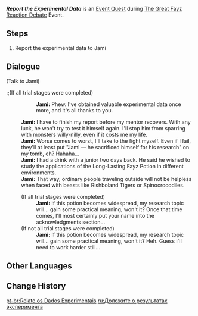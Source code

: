 {{Quest Infobox
|id            = 73531
|image         = <!-- Event Quest Report the Experimental Data.png -->
|type          = World
|event_name    = Fayz Trials/2024-03-22
|requirement   = 
|characters    = Jami; Paimon; Traveler
|startLocation = [[Gandha Hill]], [[Sumeru]]
|region        = Sumeru
|area          = Lokapala Jungle
|subarea       = Gandha Hill
|prev          = Fight for Academic Reputation!
|next          = 
|rewards       = Mora*10,000;Adventurer's Experience*4
|otherRewards  = 
}}
'''''Report the Experimental Data''''' is an [[Event Quest]] during [[The Great Fayz Reaction Debate]] Event.

==Steps==
# Report the experimental data to Jami

==Dialogue==
{{Quest Description|The experiment is complete! Report the data on the long-lasting Fayz Potion to Jami.}}
{{Dialogue Start}}
;(Talk to Jami)
:;(If all trial stages were completed)
::'''Jami:''' Phew. I've obtained valuable experimental data once more, and it's all thanks to you.
:;(If not all trial stages were completed)
::'''Jami:''' Hmm... This is less data than I expected, but it's enough for me to complete my research nonetheless.
:'''Jami:''' I have to finish my report before my mentor recovers. With any luck, he won't try to test it himself again. I'll stop him from sparring with monsters willy-nilly, even if it costs me my life.
:'''Jami:''' Worse comes to worst, I'll take to the fight myself. Even if I fail, they'll at least put "Jami &mdash; he sacrificed himself for his research" on my tomb, eh? Hahaha...
:'''Jami:''' I had a drink with a junior two days back. He said he wished to study the applications of the Long-Lasting Fayz Potion in different environments.
:'''Jami:''' That way, ordinary people traveling outside will not be helpless when faced with beasts like Rishboland Tigers or Spinocrocodiles.
:;(If all trial stages were completed)
::'''Jami:''' If this potion becomes widespread, my research topic will... gain some practical meaning, won't it? Once that time comes, I'll most certainly put your name into the acknowledgments section...
:;(If not all trial stages were completed)
::'''Jami:''' If this potion becomes widespread, my research topic will... gain some practical meaning, won't it? Heh. Guess I'll need to work harder still...
{{Dialogue End}}

==Other Languages==
{{Other Languages
|en       = Report the Experimental Data
|zhs      = 汇报实验数据
|zhs_rm   = 
|zht      = 匯報實驗資料
|zht_rm   = 
|zh_tl    = 
|ja       = 実験データの報告
|ja_rm    = Jikken Deeta no Houkoku
|ja_tl    = Experimental Data Report
|ko       = 실험 데이터 보고
|ko_rm    = 
|ko_tl    = 
|es       = Presentación de los datos experimentales
|es_tl    = Presentation of the Experimental Data
|fr       = Rapport des données d'expérience
|fr_tl    = Experiment Data Report
|ru       = Доложите о результатах эксперимента
|ru_tl    = Report the Experiment Results
|th       = รายงานข้อมูลการทดลอง
|th_rm    = 
|th_tl    = 
|vi       = Báo Cáo Số Liệu Thí Nghiệm
|vi_tl    = 
|de       = Bericht über die Daten des Experiments
|de_tl    = Report on the Experiment's Data
|id       = Laporkan data eksperimen
|id_tl    = Report the Experiment Data
|pt       = Relate os Dados Experimentais
|pt_tl    = 
|tr       = Deney Verilerini Raporla
|tr_tl    = 
|it       = Comunica i dati sperimentali
|it_tl    = 
}}

==Change History==
{{Change History|4.5}}

[[pt-br:Relate os Dados Experimentais]]
[[ru:Доложите о результатах эксперимента]]